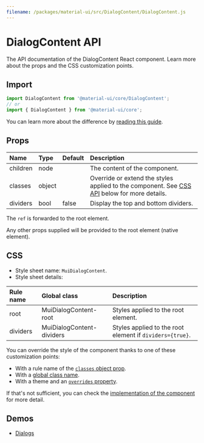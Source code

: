 ```yaml
---
filename: /packages/material-ui/src/DialogContent/DialogContent.js
---
```



<!--- This documentation is automatically generated, do not try to edit it. -->

# DialogContent API

<p className="description">The API documentation of the DialogContent React component. Learn more about the props and the CSS customization points.</p>

## Import

```js
import DialogContent from '@material-ui/core/DialogContent';
// or
import { DialogContent } from '@material-ui/core';
```

You can learn more about the difference by [reading this guide](/guides/minimizing-bundle-size/).



## Props

| Name | Type | Default | Description |
|:-----|:-----|:--------|:------------|
| <span className="prop-name">children</span> | <span className="prop-type">node</span> |  | The content of the component. |
| <span className="prop-name">classes</span> | <span className="prop-type">object</span> |  | Override or extend the styles applied to the component. See [CSS API](#css) below for more details. |
| <span className="prop-name">dividers</span> | <span className="prop-type">bool</span> | <span className="prop-default">false</span> | Display the top and bottom dividers. |

The `ref` is forwarded to the root element.

Any other props supplied will be provided to the root element (native element).

## CSS

- Style sheet name: `MuiDialogContent`.
- Style sheet details:

| Rule name | Global class | Description |
|:-----|:-------------|:------------|
| <span className="prop-name">root</span> | <span className="prop-name">MuiDialogContent-root</span> | Styles applied to the root element.
| <span className="prop-name">dividers</span> | <span className="prop-name">MuiDialogContent-dividers</span> | Styles applied to the root element if `dividers={true}`.

You can override the style of the component thanks to one of these customization points:

- With a rule name of the [`classes` object prop](/customization/components/#overriding-styles-with-classes).
- With a [global class name](/customization/components/#overriding-styles-with-global-class-names).
- With a theme and an [`overrides` property](/customization/globals/#css).

If that's not sufficient, you can check the [implementation of the component](https://github.com/mui-org/material-ui/blob/master/packages/material-ui/src/DialogContent/DialogContent.js) for more detail.

## Demos

- [Dialogs](/components/dialogs/)

